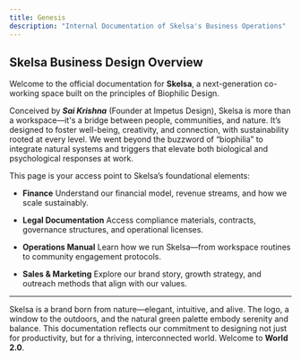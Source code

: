 ```yaml
---
title: Genesis
description: "Internal Documentation of Skelsa's Business Operations"
---
```


## Skelsa Business Design Overview

Welcome to the official documentation for **Skelsa**, a next-generation co-working space built on the principles of Biophilic Design.

Conceived by ***Sai Krishna*** (Founder at Impetus Design), Skelsa is more than a workspace—it's a bridge between people, communities, and nature. It’s designed to foster well-being, creativity, and connection, with sustainability rooted at every level. We went beyond the buzzword of “biophilia” to integrate natural systems and triggers that elevate both biological and psychological responses at work.

This page is your access point to Skelsa’s foundational elements:

- **Finance**
  Understand our financial model, revenue streams, and how we scale sustainably.

- **Legal Documentation**
  Access compliance materials, contracts, governance structures, and operational licenses.

- **Operations Manual**
  Learn how we run Skelsa—from workspace routines to community engagement protocols.

- **Sales & Marketing**
  Explore our brand story, growth strategy, and outreach methods that align with our values.

---

Skelsa is a brand born from nature—elegant, intuitive, and alive. The logo, a window to the outdoors, and the natural green palette embody serenity and balance. This documentation reflects our commitment to designing not just for productivity, but for a thriving, interconnected world. Welcome to **World 2.0**.
